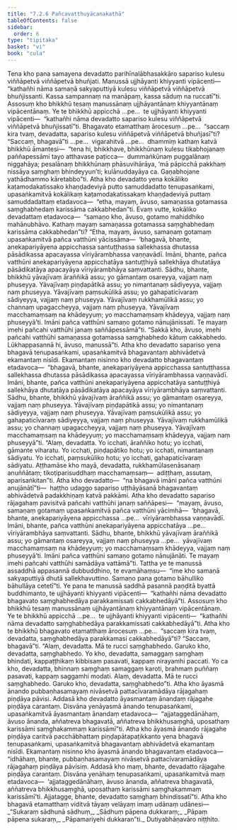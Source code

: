 ```yaml
---
title: "7.2.6 Pañcavatthuyācanakathā"
tableOfContents: false
sidebar:
  order: 6
type: "tipitaka"
basket: "vi"
book: "cula"
---
```



<DynamicBreadcrumb />

<Division number="343" book="cula">

<Paragraph number="1558" book="cula">
Tena kho pana samayena devadatto parihīnalābhasakkāro sapariso kulesu viññāpetvā viññāpetvā bhuñjati. Manussā ujjhāyanti khiyyanti vipācenti—  “kathañhi nāma samaṇā sakyaputtiyā kulesu viññāpetvā viññāpetvā bhuñjissanti. Kassa sampannaṃ na manāpaṃ, kassa sāduṃ na ruccatī”ti. Assosuṃ kho bhikkhū tesaṃ manussānaṃ ujjhāyantānaṃ khiyyantānaṃ vipācentānaṃ. Ye te bhikkhū appicchā …pe…  te ujjhāyanti khiyyanti vipācenti—  “kathañhi nāma devadatto sapariso kulesu viññāpetvā viññāpetvā bhuñjissatī”ti. Bhagavato etamatthaṃ ārocesuṃ …pe…  “saccaṃ kira tvaṃ, devadatta, sapariso kulesu viññāpetvā viññāpetvā bhuñjasī”ti? “Saccaṃ, bhagavā”ti …pe…  vigarahitvā …pe…  dhammiṃ kathaṃ katvā bhikkhū āmantesi—  “tena hi, bhikkhave, bhikkhūnaṃ kulesu tikabhojanaṃ paññapessāmi tayo atthavase paṭicca—  dummaṅkūnaṃ puggalānaṃ niggahāya; pesalānaṃ bhikkhūnaṃ phāsuvihārāya, ‘mā pāpicchā pakkhaṃ nissāya saṃghaṃ bhindeyyun’ti; kulānuddayāya ca. Gaṇabhojane yathādhammo kāretabbo”ti.
</Paragraph>

<Paragraph number="1559" book="cula">
Atha kho devadatto yena kokāliko kaṭamodakatissako khaṇḍadeviyā putto samuddadatto tenupasaṅkami, upasaṅkamitvā kokālikaṃ kaṭamodakatissakaṃ khaṇḍadeviyā puttaṃ samuddadattaṃ etadavoca—  “etha, mayaṃ, āvuso, samaṇassa gotamassa saṃghabhedaṃ karissāma cakkabhedan”ti. Evaṃ vutte, kokāliko devadattaṃ etadavoca—  “samaṇo kho, āvuso, gotamo mahiddhiko mahānubhāvo. Kathaṃ mayaṃ samaṇassa gotamassa saṃghabhedaṃ karissāma cakkabhedan”ti? “Etha, mayaṃ, āvuso, samaṇaṃ gotamaṃ upasaṅkamitvā pañca vatthūni yācissāma—  ‘bhagavā, bhante, anekapariyāyena appicchassa santuṭṭhassa sallekhassa dhutassa pāsādikassa apacayassa vīriyārambhassa vaṇṇavādī. Imāni, bhante, pañca vatthūni anekapariyāyena appicchatāya santuṭṭhiyā sallekhāya dhutatāya pāsādikatāya apacayāya vīriyārambhāya saṃvattanti. Sādhu, bhante, bhikkhū yāvajīvaṃ āraññikā assu; yo gāmantaṃ osareyya, vajjaṃ naṃ phuseyya. Yāvajīvaṃ piṇḍapātikā assu; yo nimantanaṃ sādiyeyya, vajjaṃ naṃ phuseyya. Yāvajīvaṃ paṃsukūlikā assu; yo gahapaticīvaraṃ sādiyeyya, vajjaṃ naṃ phuseyya. Yāvajīvaṃ rukkhamūlikā assu; yo channaṃ upagaccheyya, vajjaṃ naṃ phuseyya. Yāvajīvaṃ macchamaṃsaṃ na khādeyyuṃ; yo macchamaṃsaṃ khādeyya, vajjaṃ naṃ phuseyyā’ti. Imāni pañca vatthūni samaṇo gotamo nānujānissati. Te mayaṃ imehi pañcahi vatthūhi janaṃ saññāpessāmā”ti. “Sakkā kho, āvuso, imehi pañcahi vatthūhi samaṇassa gotamassa saṃghabhedo kātuṃ cakkabhedo. Lūkhappasannā hi, āvuso, manussā”ti.
</Paragraph>

<Paragraph number="1560" book="cula">
Atha kho devadatto sapariso yena bhagavā tenupasaṅkami, upasaṅkamitvā bhagavantaṃ abhivādetvā ekamantaṃ nisīdi. Ekamantaṃ nisinno kho devadatto bhagavantaṃ etadavoca—  “bhagavā, bhante, anekapariyāyena appicchassa santuṭṭhassa sallekhassa dhutassa pāsādikassa apacayassa vīriyārambhassa vaṇṇavādī. Imāni, bhante, pañca vatthūni anekapariyāyena appicchatāya santuṭṭhiyā sallekhāya dhutatāya pāsādikatāya apacayāya vīriyārambhāya saṃvattanti. Sādhu, bhante, bhikkhū yāvajīvaṃ āraññikā assu; yo gāmantaṃ osareyya, vajjaṃ naṃ phuseyya. Yāvajīvaṃ piṇḍapātikā assu; yo nimantanaṃ sādiyeyya, vajjaṃ naṃ phuseyya. Yāvajīvaṃ paṃsukūlikā assu; yo gahapaticīvaraṃ sādiyeyya, vajjaṃ naṃ phuseyya. Yāvajīvaṃ rukkhamūlikā assu; yo channaṃ upagaccheyya, vajjaṃ naṃ phuseyya. Yāvajīvaṃ macchamaṃsaṃ na khādeyyuṃ; yo macchamaṃsaṃ khādeyya, vajjaṃ naṃ phuseyyā”ti. “Alaṃ, devadatta. Yo icchati, āraññiko hotu; yo icchati, gāmante viharatu. Yo icchati, piṇḍapātiko hotu; yo icchati, nimantanaṃ sādiyatu. Yo icchati, paṃsukūliko hotu; yo icchati, gahapaticīvaraṃ sādiyatu. Aṭṭhamāse kho mayā, devadatta, rukkhamūlasenāsanaṃ anuññātaṃ; tikoṭiparisuddhaṃ macchamaṃsaṃ—  adiṭṭhaṃ, assutaṃ, aparisaṅkitan”ti. Atha kho devadatto—  “na bhagavā imāni pañca vatthūni anujānātī”ti—  haṭṭho udaggo sapariso uṭṭhāyāsanā bhagavantaṃ abhivādetvā padakkhiṇaṃ katvā pakkāmi.
</Paragraph>

<Paragraph number="1561" book="cula">
Atha kho devadatto sapariso rājagahaṃ pavisitvā pañcahi vatthūhi janaṃ saññāpesi—  “mayaṃ, āvuso, samaṇaṃ gotamaṃ upasaṅkamitvā pañca vatthūni yācimhā—  ‘bhagavā, bhante, anekapariyāyena appicchassa …pe…  vīriyārambhassa vaṇṇavādī. Imāni, bhante, pañca vatthūni anekapariyāyena appicchatāya …pe…  vīriyārambhāya saṃvattanti. Sādhu, bhante, bhikkhū yāvajīvaṃ āraññikā assu; yo gāmantaṃ osareyya, vajjaṃ naṃ phuseyya …pe…  yāvajīvaṃ macchamaṃsaṃ na khādeyyuṃ; yo macchamaṃsaṃ khādeyya, vajjaṃ naṃ phuseyyā’ti. Imāni pañca vatthūni samaṇo gotamo nānujānāti. Te mayaṃ imehi pañcahi vatthūhi samādāya vattāmā”ti.
</Paragraph>

<Paragraph number="1562" book="cula">
Tattha ye te manussā assaddhā appasannā dubbuddhino, te evamāhaṃsu—  “ime kho samaṇā sakyaputtiyā dhutā sallekhavuttino. Samaṇo pana gotamo bāhulliko bāhullāya cetetī”ti. Ye pana te manussā saddhā pasannā paṇḍitā byattā buddhimanto, te ujjhāyanti khiyyanti vipācenti—  “kathañhi nāma devadatto bhagavato saṃghabhedāya parakkamissati cakkabhedāyā”ti.
</Paragraph>

<Paragraph number="1563" book="cula">
Assosuṃ kho bhikkhū tesaṃ manussānaṃ ujjhāyantānaṃ khiyyantānaṃ vipācentānaṃ. Ye te bhikkhū appicchā …pe…  te ujjhāyanti khiyyanti vipācenti—  “kathañhi nāma devadatto saṃghabhedāya parakkamissati cakkabhedāyā”ti.
</Paragraph>

<Paragraph number="1564" book="cula">
Atha kho te bhikkhū bhagavato etamatthaṃ ārocesuṃ …pe…  “saccaṃ kira tvaṃ, devadatta, saṃghabhedāya parakkamasi cakkabhedāyā”ti? “Saccaṃ, bhagavā”ti. “Alaṃ, devadatta. Mā te rucci saṃghabhedo. Garuko kho, devadatta, saṃghabhedo. Yo kho, devadatta, samaggaṃ saṃghaṃ bhindati, kappaṭṭhikaṃ kibbisaṃ pasavati, kappaṃ nirayamhi paccati. Yo ca kho, devadatta, bhinnaṃ saṃghaṃ samaggaṃ karoti, brahmaṃ puññaṃ pasavati, kappaṃ saggamhi modati. Alaṃ, devadatta. Mā te rucci saṃghabhedo. Garuko kho, devadatta, saṃghabhedo”ti.
</Paragraph>

<Paragraph number="1565" book="cula">
Atha kho āyasmā ānando pubbaṇhasamayaṃ nivāsetvā pattacīvaramādāya rājagahaṃ piṇḍāya pāvisi. Addasā kho devadatto āyasmantaṃ ānandaṃ rājagahe piṇḍāya carantaṃ. Disvāna yenāyasmā ānando tenupasaṅkami, upasaṅkamitvā āyasmantaṃ ānandaṃ etadavoca—  “ajjataggedānāhaṃ, āvuso ānanda, aññatreva bhagavatā, aññatreva bhikkhusaṃghā, uposathaṃ karissāmi saṃghakammaṃ karissāmī”ti.
</Paragraph>

<Paragraph number="1566" book="cula">
Atha kho āyasmā ānando rājagahe piṇḍāya caritvā pacchābhattaṃ piṇḍapātapaṭikkanto yena bhagavā tenupasaṅkami, upasaṅkamitvā bhagavantaṃ abhivādetvā ekamantaṃ nisīdi. Ekamantaṃ nisinno kho āyasmā ānando bhagavantaṃ etadavoca—  “idhāhaṃ, bhante, pubbaṇhasamayaṃ nivāsetvā pattacīvaramādāya rājagahaṃ piṇḍāya pāvisiṃ. Addasā kho maṃ, bhante, devadatto rājagahe piṇḍāya carantaṃ. Disvāna yenāhaṃ tenupasaṅkami, upasaṅkamitvā maṃ etadavoca—  ‘ajjataggedānāhaṃ, āvuso ānanda, aññatreva bhagavatā, aññatreva bhikkhusaṃghā, uposathaṃ karissāmi saṃghakammaṃ karissāmī’ti. Ajjatagge, bhante, devadatto saṃghaṃ bhindissatī”ti. Atha kho bhagavā etamatthaṃ viditvā tāyaṃ velāyaṃ imaṃ udānaṃ udānesi—
</Paragraph>

<Paragraph number="1567" type="verses" book="cula">
_“Sukaraṃ sādhunā sādhuṃ,_  
_Sādhuṃ pāpena dukkaraṃ;_  
_Pāpaṃ pāpena sukaraṃ,_  
_Pāpamariyehi dukkaran”ti._  


</Paragraph>
</Division>

<Paragraph number="1568" type="center" book="cula">
Dutiyabhāṇavāro niṭṭhito.
</Paragraph>